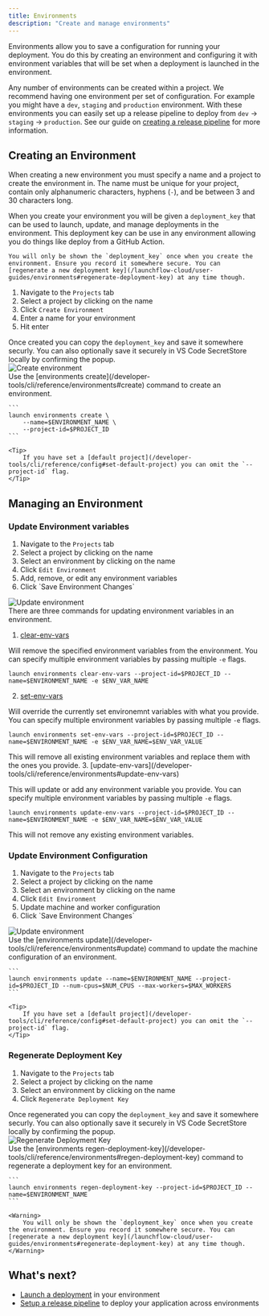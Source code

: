 ```yaml
---
title: Environments
description: "Create and manage environments"
---
```


Environments allow you to save a configuration for running your deployment. You do this by creating an environment and configuring it with environment variables that will be set when a deployment is launched in the environment.

Any number of environments can be created within a project. We recommend having one environment per set of configuration. For example you might have a `dev`, `staging` and `production` environment. With these environments you can easily set up a release pipeline to deploy from `dev` -> `staging` -> `production`. See our guide on [creating a release pipeline](/launchflow-cloud/user-guides/setup-a-release-pipeline) for more information.


## Creating an Environment

When creating a new environment you must specify a name and a project to create the environment in. The name must be unique for your project, contain only alphanumeric characters, hyphens (`-`), and be between 3 and 30 characters long.

When you create your environment you will be given a `deployment_key` that can be used to launch, update, and manage deployments in the environment. This deployment key can be use in any environment allowing you do things like deploy from a GitHub Action.

<Warning>

    You will only be shown the `deployment_key` once when you create the environment. Ensure you record it somewhere secure. You can [regenerate a new deployment key](/launchflow-cloud/user-guides/environments#regenerate-deployment-key) at any time though.

</Warning>

<Tabs>
  <Tab title="VS Code Extension">
<div className="grid sm:grid-cols-2 space-x-2">
  <div>
  <ol>
      <li>Navigate to the <code>Projects</code> tab</li>
      <li>Select a project by clicking on the name</li>
      <li>Click <code>Create Environment</code></li>
      <li>Enter a name for your environment</li>
      <li>Hit enter</li>
   </ol>
   <Note>
      Once created you can copy the <code>deployment_key</code> and save it somewhere securly. You can also optionally save it securely in VS Code SecretStore locally by confirming the popup. 
   </Note>
   </div>
  <div>
   <Frame className="tailwind styles sm:hidden">
      <img style={{maxHeight: "500px", margin: 0}} alt="Create environment" src="/images/created-environment.png"/>
   </Frame>
   </div>
</div>
  </Tab>
  <Tab title="CLI">
    Use the [environments create](/developer-tools/cli/reference/environments#create) command to create an environment.

    ```
    launch environments create \
        --name=$ENVIRONMENT_NAME \
        --project-id=$PROJECT_ID
    ```

    <Tip>
        If you have set a [default project](/developer-tools/cli/reference/config#set-default-project) you can omit the `--project-id` flag.
    </Tip>
  </Tab>
</Tabs>

## Managing an Environment

### Update Environment variables

<Tabs>
  <Tab title="VS Code Extension">
<div className="grid sm:grid-cols-2">
  <div>
    <ol>
        <li>Navigate to the <code>Projects</code> tab</li>
        <li>Select a project by clicking on the name</li>
        <li>Select an environment by clicking on the name</li>
        <li>Click <code>Edit Environment</code></li>
        <li>Add, remove, or edit any environment variables</li>
        <li>Click `Save Environment Changes`</li>
    </ol>
   </div>
  <div>
    <Frame className="tailwind styles sm:hidden">
      <img style={{maxHeight: "500px", margin: 0}} alt="Update environment" src="/images/update-environment.png"/>
    </Frame>
  </div>
</div>
  </Tab>
  <Tab title="CLI">
  There are three commands for updating environment variables in an environment.

  1. [clear-env-vars](/developer-tools/cli/reference/environments#update-env-vars)

  Will remove the specified environment variables from the environment. You can specify multiple environment variables by passing multiple `-e` flags.

  ```
  launch environments clear-env-vars --project-id=$PROJECT_ID --name=$ENVIRONMENT_NAME -e $ENV_VAR_NAME
  ```

  2. [set-env-vars](/developer-tools/cli/reference/environments#set-env-vars)

  Will override the currently set environemnt variables with what you provide. You can specify multiple environment variables by passing multiple `-e` flags.

  ```
  launch environments set-env-vars --project-id=$PROJECT_ID --name=$ENVIRONMENT_NAME -e $ENV_VAR_NAME=$ENV_VAR_VALUE
  ```

  <Warning>
    This will remove all existing environment variables and replace them with the ones you provide.
  </Warning>
  3. [update-env-vars](/developer-tools/cli/reference/environments#update-env-vars)

  This will update or add any environment variable you provide. You can specify multiple environment variables by passing multiple `-e` flags.

  ```
  launch environments update-env-vars --project-id=$PROJECT_ID --name=$ENVIRONMENT_NAME -e $ENV_VAR_NAME=$ENV_VAR_VALUE
  ```
  
  <Note>
    This will not remove any existing environment variables.
  </Note>
  </Tab>
</Tabs>

### Update Environment Configuration

<Tabs>
  <Tab title="VS Code Extension">
    <div className="grid sm:grid-cols-2">
      <div>
        <ol>
            <li>Navigate to the <code>Projects</code> tab</li>
            <li>Select a project by clicking on the name</li>
            <li>Select an environment by clicking on the name</li>
            <li>Click <code>Edit Environment</code></li>
            <li>Update machine and worker configuration</li>
            <li>Click `Save Environment Changes`</li>
        </ol>
      </div>
      <div>
        <Frame className="tailwind styles sm:hidden">
          <img style={{maxHeight: "500px", margin: 0}} alt="Update environment" src="/images/update-environment.png"/>
        </Frame>
      </div>
    </div>
  </Tab>
  <Tab title="CLI">
    Use the [environments update](/developer-tools/cli/reference/environments#update) command to update the machine configuration of an environment.

    ```
    launch environments update --name=$ENVIRONMENT_NAME --project-id=$PROJECT_ID --num-cpus=$NUM_CPUS --max-workers=$MAX_WORKERS
    ```

    <Tip>
        If you have set a [default project](/developer-tools/cli/reference/config#set-default-project) you can omit the `--project-id` flag.
    </Tip>
  </Tab>
</Tabs>

### Regenerate Deployment Key

<Tabs>
  <Tab title="VS Code Extension">
    <div className="grid sm:grid-cols-2 space-x-2">
      <div>
        <ol>
            <li>Navigate to the <code>Projects</code> tab</li>
            <li>Select a project by clicking on the name</li>
            <li>Select an environment by clicking on the name</li>
            <li>Click <code>Regenerate Deployment Key</code></li>
        </ol>
        <Note>
            Once regenerated you can copy the <code>deployment_key</code> and save it somewhere securly. You can also optionally save it securely in VS Code SecretStore locally by confirming the popup. 
        </Note>
      </div>
      <div>
        <Frame className="tailwind styles sm:hidden">
          <img style={{maxHeight: "500px", margin: 0}} alt="Regenerate Deployment Key" src="/images/regenerate-dkey.png"/>
        </Frame>
      </div>
    </div>
  </Tab>
  <Tab title="CLI">
    Use the [environments regen-deployment-key](/developer-tools/cli/reference/environments#regen-deployment-key) command to regenerate a deployment key for an environment.

    ```
    launch environments regen-deployment-key --project-id=$PROJECT_ID --name=$ENVIRONMENT_NAME
    ```

    <Warning>
        You will only be shown the `deployment_key` once when you create the environment. Ensure you record it somewhere secure. You can [regenerate a new deployment key](/launchflow-cloud/user-guides/environments#regenerate-deployment-key) at any time though.
    </Warning>
  </Tab>
</Tabs>


## What's next?

- [Launch a deployment](/launchflow-cloud/user-guides/launch-a-deployment) in your environment
- [Setup a release pipeline](/launchflow-cloud/user-guides/setup-a-release-pipeline) to deploy your application across environments
